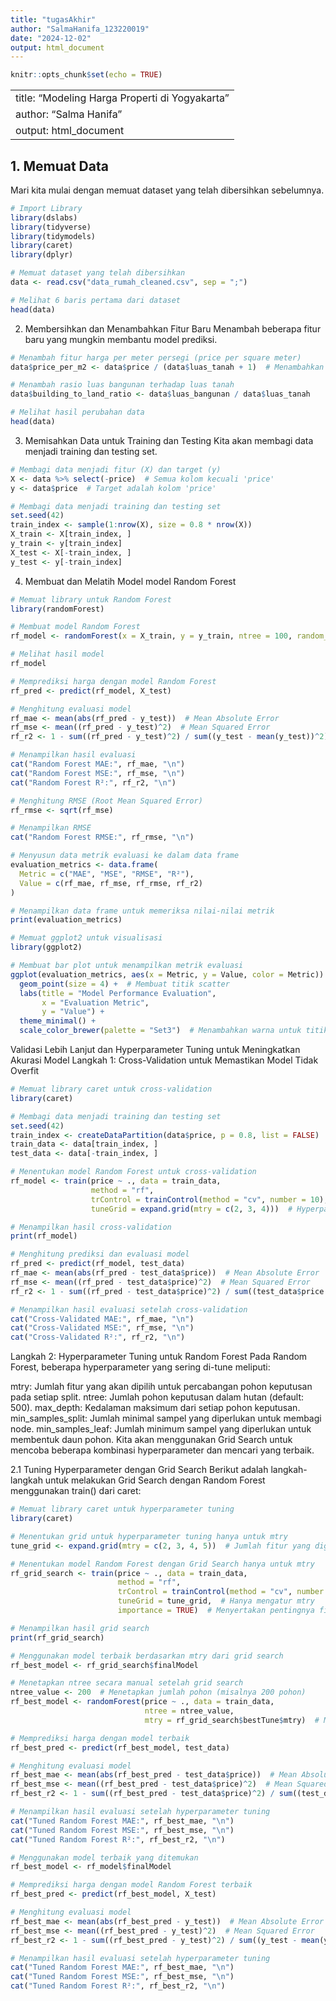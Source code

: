 ```yaml
---
title: "tugasAkhir"
author: "SalmaHanifa_123220019"
date: "2024-12-02"
output: html_document
---
```


```r
knitr::opts_chunk$set(echo = TRUE)
```

---
title: "Modeling Harga Properti di Yogyakarta"
author: "Salma Hanifa"
output: html_document
---

## 1. Memuat Data

Mari kita mulai dengan memuat dataset yang telah dibersihkan sebelumnya.
```r
# Import Library
library(dslabs)
library(tidyverse)
library(tidymodels)
library(caret)
library(dplyr)

# Memuat dataset yang telah dibersihkan
data <- read.csv("data_rumah_cleaned.csv", sep = ";")

# Melihat 6 baris pertama dari dataset
head(data)

```

2. Membersihkan dan Menambahkan Fitur Baru
Menambah beberapa fitur baru yang mungkin membantu model prediksi.
```r
# Menambah fitur harga per meter persegi (price per square meter)
data$price_per_m2 <- data$price / (data$luas_tanah + 1)  # Menambahkan 1 untuk menghindari pembagian dengan 0

# Menambah rasio luas bangunan terhadap luas tanah
data$building_to_land_ratio <- data$luas_bangunan / data$luas_tanah

# Melihat hasil perubahan data
head(data)
```
3. Memisahkan Data untuk Training dan Testing
Kita akan membagi data menjadi training dan testing set.
```r
# Membagi data menjadi fitur (X) dan target (y)
X <- data %>% select(-price)  # Semua kolom kecuali 'price'
y <- data$price  # Target adalah kolom 'price'

# Membagi data menjadi training dan testing set
set.seed(42)
train_index <- sample(1:nrow(X), size = 0.8 * nrow(X))
X_train <- X[train_index, ]
y_train <- y[train_index]
X_test <- X[-train_index, ]
y_test <- y[-train_index]
```

4. Membuat dan Melatih Model
model Random Forest
```r
# Memuat library untuk Random Forest
library(randomForest)

# Membuat model Random Forest
rf_model <- randomForest(x = X_train, y = y_train, ntree = 100, random_state = 42)

# Melihat hasil model
rf_model

# Memprediksi harga dengan model Random Forest
rf_pred <- predict(rf_model, X_test)

# Menghitung evaluasi model
rf_mae <- mean(abs(rf_pred - y_test))  # Mean Absolute Error
rf_mse <- mean((rf_pred - y_test)^2)  # Mean Squared Error
rf_r2 <- 1 - sum((rf_pred - y_test)^2) / sum((y_test - mean(y_test))^2)  # R² Score

# Menampilkan hasil evaluasi
cat("Random Forest MAE:", rf_mae, "\n")
cat("Random Forest MSE:", rf_mse, "\n")
cat("Random Forest R²:", rf_r2, "\n")

# Menghitung RMSE (Root Mean Squared Error)
rf_rmse <- sqrt(rf_mse)

# Menampilkan RMSE
cat("Random Forest RMSE:", rf_rmse, "\n")

# Menyusun data metrik evaluasi ke dalam data frame
evaluation_metrics <- data.frame(
  Metric = c("MAE", "MSE", "RMSE", "R²"),
  Value = c(rf_mae, rf_mse, rf_rmse, rf_r2)
)

# Menampilkan data frame untuk memeriksa nilai-nilai metrik
print(evaluation_metrics)

# Memuat ggplot2 untuk visualisasi
library(ggplot2)

# Membuat bar plot untuk menampilkan metrik evaluasi
ggplot(evaluation_metrics, aes(x = Metric, y = Value, color = Metric)) +
  geom_point(size = 4) +  # Membuat titik scatter
  labs(title = "Model Performance Evaluation",
       x = "Evaluation Metric",
       y = "Value") +
  theme_minimal() +
  scale_color_brewer(palette = "Set3")  # Menambahkan warna untuk titik

```
Validasi Lebih Lanjut dan Hyperparameter Tuning untuk Meningkatkan Akurasi Model
Langkah 1: Cross-Validation untuk Memastikan Model Tidak Overfit
```r
# Memuat library caret untuk cross-validation
library(caret)

# Membagi data menjadi training dan testing set
set.seed(42)
train_index <- createDataPartition(data$price, p = 0.8, list = FALSE)
train_data <- data[train_index, ]
test_data <- data[-train_index, ]

# Menentukan model Random Forest untuk cross-validation
rf_model <- train(price ~ ., data = train_data,
                  method = "rf",
                  trControl = trainControl(method = "cv", number = 10), # 10-fold cross-validation
                  tuneGrid = expand.grid(mtry = c(2, 3, 4)))  # Hyperparameter tuning for mtry

# Menampilkan hasil cross-validation
print(rf_model)

# Menghitung prediksi dan evaluasi model
rf_pred <- predict(rf_model, test_data)
rf_mae <- mean(abs(rf_pred - test_data$price))  # Mean Absolute Error
rf_mse <- mean((rf_pred - test_data$price)^2)  # Mean Squared Error
rf_r2 <- 1 - sum((rf_pred - test_data$price)^2) / sum((test_data$price - mean(test_data$price))^2)  # R² Score

# Menampilkan hasil evaluasi setelah cross-validation
cat("Cross-Validated MAE:", rf_mae, "\n")
cat("Cross-Validated MSE:", rf_mse, "\n")
cat("Cross-Validated R²:", rf_r2, "\n")

```

Langkah 2: Hyperparameter Tuning untuk Random Forest
Pada Random Forest, beberapa hyperparameter yang sering di-tune meliputi:

mtry: Jumlah fitur yang akan dipilih untuk percabangan pohon keputusan pada setiap split.
ntree: Jumlah pohon keputusan dalam hutan (default: 500).
max_depth: Kedalaman maksimum dari setiap pohon keputusan.
min_samples_split: Jumlah minimal sampel yang diperlukan untuk membagi node.
min_samples_leaf: Jumlah minimum sampel yang diperlukan untuk membentuk daun pohon.
Kita akan menggunakan Grid Search untuk mencoba beberapa kombinasi hyperparameter dan mencari yang terbaik.

2.1 Tuning Hyperparameter dengan Grid Search
Berikut adalah langkah-langkah untuk melakukan Grid Search dengan Random Forest menggunakan train() dari caret:

```r
# Memuat library caret untuk hyperparameter tuning
library(caret)

# Menentukan grid untuk hyperparameter tuning hanya untuk mtry
tune_grid <- expand.grid(mtry = c(2, 3, 4, 5))  # Jumlah fitur yang digunakan pada setiap split pohon

# Menentukan model Random Forest dengan Grid Search hanya untuk mtry
rf_grid_search <- train(price ~ ., data = train_data,
                        method = "rf",
                        trControl = trainControl(method = "cv", number = 10),  # 10-fold cross-validation
                        tuneGrid = tune_grid,  # Hanya mengatur mtry
                        importance = TRUE)  # Menyertakan pentingnya fitur

# Menampilkan hasil grid search
print(rf_grid_search)

# Menggunakan model terbaik berdasarkan mtry dari grid search
rf_best_model <- rf_grid_search$finalModel

# Menetapkan ntree secara manual setelah grid search
ntree_value <- 200  # Menetapkan jumlah pohon (misalnya 200 pohon)
rf_best_model <- randomForest(price ~ ., data = train_data, 
                              ntree = ntree_value, 
                              mtry = rf_grid_search$bestTune$mtry)  # Menggunakan mtry terbaik dari grid search

# Memprediksi harga dengan model terbaik
rf_best_pred <- predict(rf_best_model, test_data)

# Menghitung evaluasi model
rf_best_mae <- mean(abs(rf_best_pred - test_data$price))  # Mean Absolute Error
rf_best_mse <- mean((rf_best_pred - test_data$price)^2)  # Mean Squared Error
rf_best_r2 <- 1 - sum((rf_best_pred - test_data$price)^2) / sum((test_data$price - mean(test_data$price))^2)  # R² Score

# Menampilkan hasil evaluasi setelah hyperparameter tuning
cat("Tuned Random Forest MAE:", rf_best_mae, "\n")
cat("Tuned Random Forest MSE:", rf_best_mse, "\n")
cat("Tuned Random Forest R²:", rf_best_r2, "\n")


```

```r
# Menggunakan model terbaik yang ditemukan
rf_best_model <- rf_model$finalModel

# Memprediksi harga dengan model Random Forest terbaik
rf_best_pred <- predict(rf_best_model, X_test)

# Menghitung evaluasi model
rf_best_mae <- mean(abs(rf_best_pred - y_test))  # Mean Absolute Error
rf_best_mse <- mean((rf_best_pred - y_test)^2)  # Mean Squared Error
rf_best_r2 <- 1 - sum((rf_best_pred - y_test)^2) / sum((y_test - mean(y_test))^2)  # R² Score

# Menampilkan hasil evaluasi setelah hyperparameter tuning
cat("Tuned Random Forest MAE:", rf_best_mae, "\n")
cat("Tuned Random Forest MSE:", rf_best_mse, "\n")
cat("Tuned Random Forest R²:", rf_best_r2, "\n")

```

